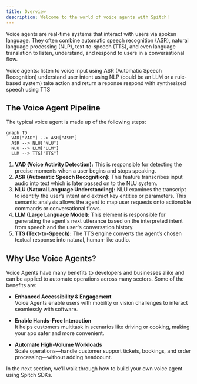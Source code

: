 ```yaml
---
title: Overview
description: Welcome to the world of voice agents with Spitch!
---
```


Voice agents are real-time systems that interact with users via spoken language. They often combine automatic speech recognition (ASR), natural language processing (NLP), text-to-speech (TTS), and even language translation to listen, understand, and respond to users in a conversational flow.

Voice agents:
<Steps>
    <Step icon="ear-listen">
        listen to voice input using ASR (Automatic Speech Recognition)
    </Step>
    <Step icon="arrow-progress">
        understand user intent using NLP (could be an LLM or a rule-based system)
    </Step>
    <Step icon="meteor">
        take action and return a reponse
    </Step>
    <Step icon="circle-waveform-lines">
        respond with synthesized speech using TTS
    </Step>
</Steps>

## The Voice Agent Pipeline
The typical voice agent is made up of the following steps:
```mermaid
graph TD
  VAD["VAD"] --> ASR["ASR"]
  ASR --> NLU["NLU"]
  NLU --> LLM["LLM"]
  LLM --> TTS["TTS"]

```
1. <b>VAD (Voice Activity Detection):</b> This is responsible for detecting the precise moments when a user begins and stops speaking.
2. <b>ASR (Automatic Speech Recognition):</b> This feature transcribes input audio into text which is later passed on to the NLU system.
3. <b>NLU (Natural Language Understanding):</b> NLU examines the transcript to identify the user’s intent and extract key entities or parameters. This semantic analysis allows the agent to map user requests onto actionable commands or conversational flows.
4. <b>LLM (Large Language Model):</b> This element is responsible for generating the agent's next utterance based on the interpreted intent from speech and the user's conversation history.
5. <b>TTS (Text-to-Speech):</b> The TTS engine converts the agent’s chosen textual response into natural, human-like audio.


## Why Use Voice Agents?
Voice Agents have many benefits to developers and businesses alike and can be applied to automate operations across many sectors. Some of the benefits are:

- **Enhanced Accessibility & Engagement**  
  Voice Agents enable users with mobility or vision challenges to interact seamlessly with software.

- **Enable Hands-Free Interaction**  
  It helps customers multitask in scenarios like driving or cooking, making your app safer and more convenient.

- **Automate High-Volume Workloads**  
  Scale operations—handle customer support tickets, bookings, and order processing—without adding headcount.

In the next section, we’ll walk through how to build your own voice agent using Spitch SDKs.